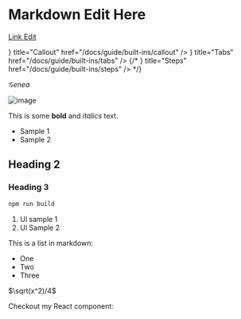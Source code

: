 
# Markdown Edit Here

[Link Edit](<https://github.com/hemvip/GENEA/blob/main/app/(private)/contact/page.mdx>)

<Cards>
  <Card
    icon={<WarningIcon />}
    title="Callout"
    href="/docs/guide/built-ins/callout"
  />
  <Card icon={<CardsIcon />} title="Tabs" href="/docs/guide/built-ins/tabs" />
  {/* <Card icon={<OneIcon />} title="Steps" href="/docs/guide/built-ins/steps" /> */}
</Cards>

$\mathcal{G}enea$

![image](/genea.png)

This is some **bold** and _italics_ text.

- Sample 1
- Sample 2

## Heading 2

<Callout />

### Heading 3

```bash npm2yarn
npm run build
```

1. Ul sample 1
2. Ul Sample 2

This is a list in markdown:

- One
- Two
- Three

$\sqrt(x^2)/4$

Checkout my React component:
